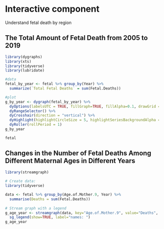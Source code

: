 # Interactive component
Understand fetal death by region

## The Total Amount of Fetal Death from 2005 to 2019

```r
library(dygraphs)
library(xts)          
library(tidyverse)
library(lubridate)

#data
fetal_by_year <- fetal %>% group_by(Year) %>%
  summarize(`Total Fetal Deaths` = sum(Fetal.Deaths))

#plot
g_by_year <- dygraph(fetal_by_year) %>%
  dyOptions(labelsUTC = TRUE, fillGraph=TRUE, fillAlpha=0.1, drawGrid = FALSE, colors="#D8AE5A") %>%
  dyRangeSelector() %>%
  dyCrosshair(direction = "vertical") %>%
  dyHighlight(highlightCircleSize = 5, highlightSeriesBackgroundAlpha = 0.2, hideOnMouseOut = FALSE)  %>%
  dyRoller(rollPeriod = 1) 
g_by_year
```

```r
fetal

```


## Changes in the Number of Fetal Deaths Among Different Maternal Ages in Different Years
```r
library(streamgraph)
 
# Create data:
library(tidyverse)

data <- fetal %>% group_by(Age.of.Mother.9, Year) %>% 
  summarise(Deaths = sum(Fetal.Deaths))
 
# Stream graph with a legend
g_age_year <- streamgraph(data, key="Age.of.Mother.9", value="Deaths", date="Year") %>%
  sg_legend(show=TRUE, label="names: ")
g_age_year
```

